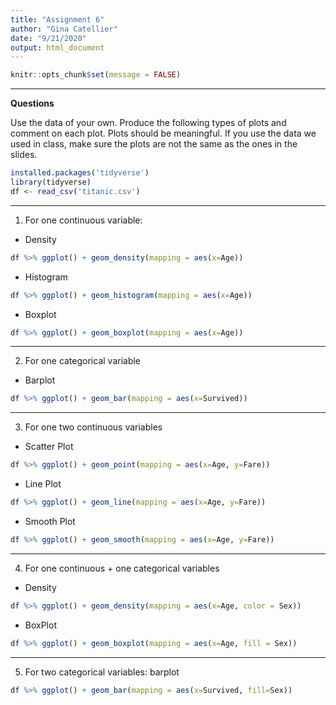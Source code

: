 ```yaml
---
title: "Assignment 6"
author: "Gina Catellier"
date: "9/21/2020"
output: html_document
---
```


```r
knitr::opts_chunk$set(message = FALSE)
```

-------

**Questions**

Use the data of your own.  Produce the following types of plots and comment on each plot. Plots should be meaningful. If you use the data we used in class, make sure the plots are not the same as the ones in the slides.

```r
installed.packages('tidyverse')
library(tidyverse)
df <- read_csv('titanic.csv')
```

-------

1. For one continuous variable:

- Density

```r
df %>% ggplot() + geom_density(mapping = aes(x=Age))
```

- Histogram 

```r
df %>% ggplot() + geom_histogram(mapping = aes(x=Age))
```

- Boxplot

```r
df %>% ggplot() + geom_boxplot(mapping = aes(x=Age))
```

-------

2. For one categorical variable

- Barplot

```r
df %>% ggplot() + geom_bar(mapping = aes(x=Survived))
```

-------

3. For one two continuous variables

- Scatter Plot

```r
df %>% ggplot() + geom_point(mapping = aes(x=Age, y=Fare))
```

- Line Plot

```r
df %>% ggplot() + geom_line(mapping = aes(x=Age, y=Fare))
```

- Smooth Plot

```r
df %>% ggplot() + geom_smooth(mapping = aes(x=Age, y=Fare))
```

-------

4. For one continuous + one categorical variables

- Density

```r
df %>% ggplot() + geom_density(mapping = aes(x=Age, color = Sex))
```

- BoxPlot

```r
df %>% ggplot() + geom_boxplot(mapping = aes(x=Age, fill = Sex))
```

-------

5. For two categorical variables: barplot
```r
df %>% ggplot() + geom_bar(mapping = aes(x=Survived, fill=Sex))
```




